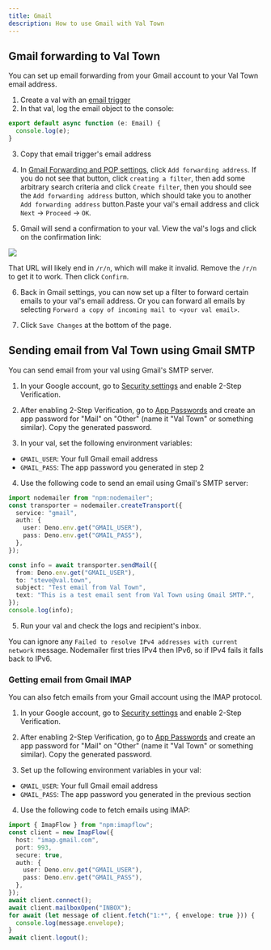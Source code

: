 ```yaml
---
title: Gmail
description: How to use Gmail with Val Town
---
```


## Gmail forwarding to Val Town

You can set up email forwarding from your Gmail account to your Val Town email address.

1. Create a val with an [email trigger](https://docs.val.town/vals/email/)
2. In that val, log the email object to the console:

```ts
export default async function (e: Email) {
  console.log(e);
}
```

3. Copy that email trigger's email address

4. In [Gmail Forwarding and POP settings](https://mail.google.com/mail/u/0/#settings/fwdandpop), click `Add forwarding address`. If you do not see that button, click `creating a filter`, then add some arbitrary search criteria and click `Create filter`, then you should see the `Add forwarding address` button, which should take you to another `Add forwarding address` button.Paste your val's email address and click `Next` → `Proceed` → `OK`.

5. Gmail will send a confirmation to your val. View the val's logs and click on the confirmation link:

![](./gmail-forward.png)

That URL will likely end in `/r/n`, which will make it invalid. Remove the `/r/n` to get it to work. Then click `Confirm`.

6. Back in Gmail settings, you can now set up a filter to forward certain emails to your val's email address. Or you can forward all emails by selecting `Forward a copy of incoming mail to <your val email>`.

7. Click `Save Changes` at the bottom of the page.

## Sending email from Val Town using Gmail SMTP

You can send email from your val using Gmail's SMTP server.

1. In your Google account, go to [Security settings](https://myaccount.google.com/security) and enable 2-Step Verification.

2. After enabling 2-Step Verification, go to [App Passwords](https://myaccount.google.com/apppasswords) and create an app password for "Mail" on "Other" (name it "Val Town" or something similar). Copy the generated password.

3. In your val, set the following environment variables:

- `GMAIL_USER`: Your full Gmail email address
- `GMAIL_PASS`: The app password you generated in step 2

4. Use the following code to send an email using Gmail's SMTP server:

```ts
import nodemailer from "npm:nodemailer";
const transporter = nodemailer.createTransport({
  service: "gmail",
  auth: {
    user: Deno.env.get("GMAIL_USER"),
    pass: Deno.env.get("GMAIL_PASS"),
  },
});

const info = await transporter.sendMail({
  from: Deno.env.get("GMAIL_USER"),
  to: "steve@val.town",
  subject: "Test email from Val Town",
  text: "This is a test email sent from Val Town using Gmail SMTP.",
});
console.log(info);
```

5. Run your val and check the logs and recipient's inbox.

You can ignore any `Failed to resolve IPv4 addresses with current network` message. Nodemailer first tries IPv4 then IPv6, so if IPv4 fails it falls back to IPv6.

### Getting email from Gmail IMAP

You can also fetch emails from your Gmail account using the IMAP protocol.

1. In your Google account, go to [Security settings](https://myaccount.google.com/security) and enable 2-Step Verification.

2. After enabling 2-Step Verification, go to [App Passwords](https://myaccount.google.com/apppasswords) and create an app password for "Mail" on "Other" (name it "Val Town" or something similar). Copy the generated password.

3. Set up the following environment variables in your val:

- `GMAIL_USER`: Your full Gmail email address
- `GMAIL_PASS`: The app password you generated in the previous section

4. Use the following code to fetch emails using IMAP:

```ts
import { ImapFlow } from "npm:imapflow";
const client = new ImapFlow({
  host: "imap.gmail.com",
  port: 993,
  secure: true,
  auth: {
    user: Deno.env.get("GMAIL_USER"),
    pass: Deno.env.get("GMAIL_PASS"),
  },
});
await client.connect();
await client.mailboxOpen("INBOX");
for await (let message of client.fetch("1:*", { envelope: true })) {
  console.log(message.envelope);
}
await client.logout();
```

